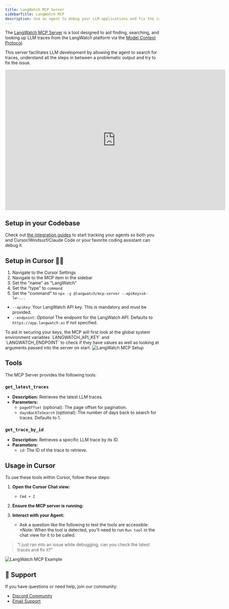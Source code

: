 ```yaml
---
title: LangWatch MCP Server
sidebarTitle: LangWatch MCP
description: Use an agent to debug your LLM applications and fix the issues for you
---
```


The [LangWatch MCP Server](https://www.npmjs.com/package/@langwatch/mcp-server) is a tool designed to aid finding, searching, and looking up LLM traces from the LangWatch platform via the [Model Context Protocol](https://modelcontextprotocol.io/introduction).

This server facilitates LLM development by allowing the agent to search for traces, understand all the steps in between a problematic output and try to fix the issue.

<Frame>
<iframe
  width="720"
  height="460"
  src="https://www.youtube.com/embed/ZPaG9H-N0uY"
  title="YouTube video player"
  frameborder="0"
  allow="accelerometer; autoplay; clipboard-write; encrypted-media; gyroscope; picture-in-picture"
  allowFullScreen
></iframe>
</Frame>

## Setup in your Codebase

Check out [the integration guides](/integration/overview) to start tracking your agents so both you and Cursor/Windsurf/Claude Code or your favorite coding assistant can debug it.

## Setup in Cursor 👩‍💻

1. Navigate to the Cursor Settings
2. Navigate to the MCP item in the sidebar
3. Set the "name" as "LangWatch"
4. Set the "type" to `command`
5. Set the "command" to `npx -y @langwatch/mcp-server --apiKey=sk-lw-...`
- `--apiKey`: Your LangWatch API key. This is mandatory and must be provided.
- `--endpoint`: *Optional* The endpoint for the LangWatch API. Defaults to `https://app.langwatch.ai` if not specified.


<Tip>
To aid in securing your keys, the MCP will first look at the global system environment variables `LANGWATCH_API_KEY` and `LANGWATCH_ENDPOINT` to check if they have values as well as looking at arguments passed into the server on start.
</Tip>

<Frame>
<img alt="LangWatch MCP Setup" src="https://github.com/langwatch/langwatch/raw/main/assets/mcp-server/cursor-setup.light.webp" />
</Frame>

## Tools

The MCP Server provides the following tools:

### `get_latest_traces`

- **Description:** Retrieves the latest LLM traces.
- **Parameters:**
  - `pageOffset` (optional): The page offset for pagination.
  - `daysBackToSearch` (optional): The number of days back to search for traces. Defaults to 1.

### `get_trace_by_id`

- **Description:** Retrieves a specific LLM trace by its ID.
- **Parameters:**
  - `id`: The ID of the trace to retrieve.

## Usage in Cursor

To use these tools within Cursor, follow these steps:

1. **Open the Cursor Chat view:**
    - `Cmd + I`

2. **Ensure the MCP server is running:**

3. **Interact with your Agent:**
    - Ask a question like the following to test the tools are accessible: *Note: When the tool is detected, you'll need to run `Run tool` in the chat view for it to be called.

> "I just ran into an issue while debugging, can you check the latest traces and fix it?"


<Frame>
<img alt="LangWatch MCP Example" src="https://github.com/langwatch/langwatch/raw/main/assets/mcp-server/cursor-example.light.webp" />
</Frame>

## 🛟 Support

If you have questions or need help, join our community:

- [Discord Community](https://discord.gg/kT4PhDS2gH)
- [Email Support](mailto:support@langwatch.ai)
